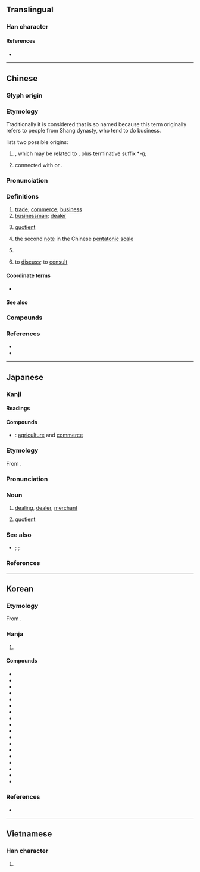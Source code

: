 {{character info}}
==Translingual==
{{stroke order|type=animate}}

===Han character===
{{Han char|rn=30|rad=口|as=08|sn=11|four=00227|canj=YCBR|ids=⿳亠丷冏}}

====References====
* {{Han ref|kx=0194.320|dkj=03803|dj=0415.090|hdz=10288.060|uh=5546|ud=21830|bh=B0D3|bd=45267}}

----

==Chinese==
{{zh-forms|alt=謪,𠘾,𠹧,𠼬,𠾃,𠿧,𡂦,𡃬,𡄚,𡅟,𥫐,𧶜,𧷞,𨝗}}

===Glyph origin===
{{Han etym}}

===Etymology===
Traditionally it is considered that {{zh-l|商人}} is so named because this term originally refers to people from Shang dynasty, who tend to do business.

{{zh-ref|Schuessler (2007)}} lists two possible origins:

# {{och-l|賒}}, which may be related to {{cog|th|แลก}}, plus terminative suffix *''-ŋ'';
# connected with {{cog|tbq-pro|*lay||change, exchange}} or {{cog|tbq-pro|*b-ley||barter}}.

===Pronunciation===
{{zh-pron
|m=shāng
|m-s=sang1
|c=soeng1
|c-t=
|g=
|h=pfs=sông
|j=
|mb=sióng
|md=siŏng
|mn=qz,tw,xm:siong/zz:siang
|mn-t=siang1
|w=1saan
|x=
|mc=y
|oc=y
|cat=n,pn,v
}}

===Definitions===
{{zh-hanzi}}

# [[trade]]; [[commerce]]; [[business]]
# [[businessman]]; [[dealer]]
# {{lb|zh|mathematics}} [[quotient]]
#: {{zh-x|6 除 2 的 商 是 3|the '''quotient''' of 6 divided by 2 is 3}}
# {{lb|zh|music}} the second [[note]] in the Chinese [[pentatonic scale]]
# {{zh-div|朝}} {{w|Shang Dynasty}}
# to [[discuss]]; to [[consult]]

====Coordinate terms====
* {{list:Chinese pentatonic scale/zh}}

====See also====
{{zh-Chinese dynasties}}

===Compounds===
{{zh-der|商展|商品檢驗|商書|商風|商湯|商股|商用|宮商|商埠|動如參商|商業|商飆|奸商|情趣商店|商譽|代銷商|商討|免稅商店|商業設計|券商|商法|供應商|情商|商戰|商標法|古董商|商務仲裁|商購|商檢|中間商|商計|參商|商會|中心商品|商亭|商訂|僑商|工商社會|工商黃頁|商榷|情緒智商|包商|代理商|商行|商圈|商號|從商|商情|商功|商業銀行|婉商|建商|商談|商朝|商蚷|商務|商頌|商品情報|商量|平價商店|商品|在商言商|巨商|工商業|少商|廠商|商旅|商紂|便利商店|富商大賈|富商|密商|家商|官督商辦|官商合辦|官商勾結|商洽|引商刻羽|商借|中盤商|士農工商|商家|五口通商|國際商展|商旅店|商山四皓|客商|商謎|商隊|商販|商調|商船|商約|商秋|商略|商歌|商標|商業影片|商數|商店|商定|商品條碼|商兌|商事|官商|商業區|商科|商女|商議|一片宮商|外商|商人|協商|友誼商店|商場|共商大計|商儈|中華商場|商賈|工商階級|商港|商酌|招商店|殷商|教育商數|清商樂|招商局|熟商量|海商|水商|沒商量|相商|磋商|研商|海商法|洽商|承包商|洋商陸|片商|略無參商|私商|營商|特約商店|清商|承銷商|批發商|會商|書商|智商|智力商數|舶商|茶商|費商量|諮商|鹽商|紳商|通商港|行口商|網路商場|連鎖商店|臺商|經商|通商|美商|紅頂商人|高商|籌商|行商|巡商|管商|補助商業|郵購商店|製造商|通商條約|網路商機|藥商|金融商品|通商口岸|賈儒商秀|貿易商|零售商|青年商店|註冊商標|經銷商|無商不尖|商洛|王商|商丘|商君書|大邑商}}

===References===
* {{R:yue:Hanzi}}
* {{R:twedu|A00600}}

{{zh-cat|Beginning}}

----

==Japanese==

===Kanji===
{{ja-kanji|grade=3|rs=口08}}

====Readings====
{{ja-readings
|goon=しょう<しやう
|kanon=しょう<しやう
|kun=あきな-う<あきな-ふ
|nanori=あき
}}

====Compounds====
* {{ja-r|農%商|のう%しょう}}: [[agriculture]] and [[commerce]]

{{wikipedia|lang=ja}}
{{ja-kanjitab|しょう|yomi=o}}

===Etymology===
From {{bor|ja|ltc|-|sort=しょう}} {{m|zh|商|tr=syang||commerce}}.

===Pronunciation===
{{ja-pron|y=o|しょう|acc=1|acc_ref=DJR}}

===Noun===
{{ja-noun|しょう|hhira=しやう}}

# [[dealing]], [[dealer]], [[merchant]]
# {{lb|ja|arithmetic|sort=しょう}} [[quotient]]

===See also===
* {{ja-r|被%除%数|ひ%じょ%すう}}; {{ja-r|除%数|じょ%すう}}; {{ja-r|剰%余|じょう%よ}}

===References===
<references/>

----

==Korean==

===Etymology===
From {{der|ko|ltc|-}} {{ltc-l|商|id=1}}. {{hanja-hunmong|샤ᇰ|syang|人類#중03B}}

===Hanja===
{{ko-hanja-search}}
{{ko-hanja|장사|상}}

# {{hanja form of|상|[[trade]]; [[commerce]]}}

====Compounds====
{{der-top3|Compounds}}
* {{ko-l|협상|協商}}
* {{ko-l|상품|商品}}
* {{ko-l|통상|通商}}
* {{ko-l|상인|商人}}
* {{ko-l|상업|商業}}
* {{ko-l|상점|商店}}
* {{ko-l|상가|商街}}
* {{ko-l|상호|商號}}
* {{ko-l|상표|商標}}
* {{ko-l|상선|商船}}
* {{ko-l|상법|商法}}
* {{ko-l|행상|行商}}
* {{ko-l|상권|商權}}
* {{ko-l|상술|商術}}
* {{ko-l|상거래|商去來}}
* {{ko-l|상공업|商工業}}
* {{ko-l|노점상|露店商}}
* {{ko-l|도매상|都賣商}}
{{der-bottom}}

===References===
* {{R:hanjadoc|1309}}

----

==Vietnamese==

===Han character===
{{vi-readings|reading=thương}}

# {{rfdef|vi|sort=口08}}